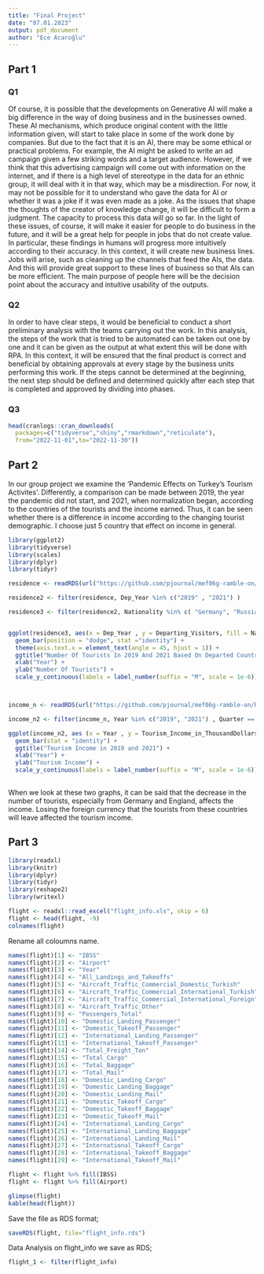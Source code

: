 ```yaml
---
title: "Final Project"
date: "07.01.2023"
output: pdf_document
author: "Ece Acaroğlu"
---
```


## Part 1 

### Q1 
Of course, it is possible that the developments on Generative AI will make a big difference in the way of doing business and in the businesses owned. These AI mechanisms, which produce original content with the little information given, will start to take place in some of the work done by companies. But due to the fact that it is an AI, there may be some ethical or practical problems. For example, the AI might be asked to write an ad campaign given a few striking words and a target audience. However, if we think that this advertising campaign will come out with information on the internet, and if there is a high level of stereotype in the data for an ethnic group, it will deal with it in that way, which may be a misdirection. For now, it may not be possible for it to understand who gave the data for AI or whether it was a joke if it was even made as a joke. As the issues that shape the thoughts of the creator of knowledge change, it will be difficult to form a judgment. The capacity to process this data will go so far. In the light of these issues, of course, it will make it easier for people to do business in the future, and it will be a great help for people in jobs that do not create value. In particular, these findings in humans will progress more intuitively according to their accuracy. In this context, it will create new business lines. Jobs will arise, such as cleaning up the channels that feed the AIs, the data. And this will provide great support to these lines of business so that AIs can be more efficient. The main purpose of people here will be the decision point about the accuracy and intuitive usability of the outputs.

### Q2 
In order to have clear steps, it would be beneficial to conduct a short preliminary analysis with the teams carrying out the work. In this analysis, the steps of the work that is tried to be automated can be taken out one by one and it can be given as the output at what extent this will be done with RPA. In this context, it will be ensured that the final product is correct and beneficial by obtaining approvals at every stage by the business units performing this work. If the steps cannot be determined at the beginning, the next step should be defined and determined quickly after each step that is completed and approved by dividing into phases.


### Q3 

```r

head(cranlogs::cran_downloads(
  packages=c("tidyverse","shiny","rmarkdown","reticulate"),
  from="2022-11-01",to="2022-11-30"))

```



## Part 2

In our group project we examine the 'Pandemic Effects on Turkey's Tourism Activites'. Differently, a comparison can be made between 2019, the year the pandemic did not start, and 2021, when normalization began, according to the countries of the tourists and the income earned. Thus, it can be seen whether there is a difference in income according to the changing tourist demographic. I choose just 5 country that effect on income in general. 


```r

library(ggplot2)
library(tidyverse)
library(scales)
library(dplyr)
library(tidyr)

residence <- readRDS(url("https://github.com/pjournal/mef06g-ramble-on/blob/main/term_project/melted_depart_by_residence.rds?raw=true"))

residence2 <- filter(residence, Dep_Year %in% c("2019" , "2021") ) 

residence3 <- filter(residence2, Nationality %in% c( "Germany", "Russian Federation" , "United Kingdom" , "Bulgaria", "Iran" , "Ukraine"))


ggplot(residence3, aes(x = Dep_Year , y = Departing_Visitors, fill = Nationality)) +
  geom_bar(position = "dodge", stat ="identity") + 
  theme(axis.text.x = element_text(angle = 45, hjust = 1)) +
  ggtitle("Number Of Tourists In 2019 And 2021 Based On Departed Country") + 
  xlab("Year") +
  ylab("Number Of Tourists") +
  scale_y_continuous(labels = label_number(suffix = "M", scale = 1e-6)) 



income_n <- readRDS(url("https://github.com/pjournal/mef06g-ramble-on/blob/main/term_project/income_nights.rds?raw=true"))

income_n2 <- filter(income_n, Year %in% c("2019", "2021") , Quarter == "Anual")

ggplot(income_n2, aes (x = Year , y = Tourism_Income_in_ThousandDollars , fill = Year)) + 
  geom_bar(stat = "identity") + 
  ggtitle("Tourism Income in 2019 and 2021") +
  xlab("Year") + 
  ylab("Tourism Income") + 
  scale_y_continuous(labels = label_number(suffix = "M", scale = 1e-6)) 
 

```

When we look at these two graphs, it can be said that the decrease in the number of tourists, especially from Germany and England, affects the income. Losing the foreign currency that the tourists from these countries will leave affected the tourism income.


## Part 3

```r

library(readxl)
library(knitr)
library(dplyr)
library(tidyr)
library(reshape2)
library(writexl)

flight <- readxl::read_excel("flight_info.xls", skip = 6) 
flight <- head(flight, -9)
colnames(flight)

```

Rename all coloumns name. 

```r
names(flight)[1] <- "IBSS"
names(flight)[2] <- "Airport"
names(flight)[3] <- "Year"
names(flight)[4] <- "All_Landings_and_Takeoffs"
names(flight)[5] <- "Aircraft_Traffic_Commercial_Domestic_Turkish"
names(flight)[6] <- "Aircraft_Traffic_Commercial_International_Turkish"
names(flight)[7] <- "Aircraft_Traffic_Commercial_International_Foreign"
names(flight)[8] <- "Aircraft_Traffic_Other"
names(flight)[9] <- "Passengers_Total"
names(flight)[10] <- "Domestic_Landing_Passenger"
names(flight)[11] <- "Domestic_Takeoff_Passenger"
names(flight)[12] <- "International_Landing_Passenger"
names(flight)[13] <- "International_Takeoff_Passenger"
names(flight)[14] <- "Total_Freight_Ton"
names(flight)[15] <- "Total_Cargo"
names(flight)[16] <- "Total_Baggage"
names(flight)[17] <- "Total_Mail"
names(flight)[18] <- "Domestic_Landing_Cargo"
names(flight)[19] <- "Domestic_Landing_Baggage"
names(flight)[20] <- "Domestic_Landing_Mail"
names(flight)[21] <- "Domestic_Takeoff_Cargo"
names(flight)[22] <- "Domestic_Takeoff_Baggage"
names(flight)[23] <- "Domestic_Takeoff_Mail"
names(flight)[24] <- "International_Landing_Cargo"
names(flight)[25] <- "International_Landing_Baggage"
names(flight)[26] <- "International_Landing_Mail"
names(flight)[27] <- "International_Takeoff_Cargo"
names(flight)[28] <- "International_Takeoff_Baggage"
names(flight)[29] <- "International_Takeoff_Mail"

flight <- flight %>% fill(IBSS)
flight <- flight %>% fill(Airport)

glimpse(flight)
kable(head(flight))


```

Save the file as RDS format; 

```r

saveRDS(flight, file="flight_info.rds")

```


Data Analysis on flight_info we save as RDS; 

```r

flight_1 <- filter(flight_info)



```




